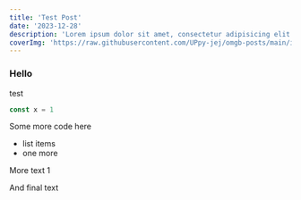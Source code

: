 ```yaml
---
title: 'Test Post'
date: '2023-12-28'
description: 'Lorem ipsum dolor sit amet, consectetur adipisicing elit. Ab beatae dicta dolore harum incidunt ipsam, magnam modi molestiae nemo neque nostrum nulla odit officia porro praesentium quo, ratione vitae voluptate'
coverImg: 'https://raw.githubusercontent.com/UPpy-jej/omgb-posts/main/images/liberty-3.png'
---
```


### Hello
test
```ts
const x = 1
```

Some more code here
- list items
- one more

More text 1

<CustomImage src="https://raw.githubusercontent.com/UPpy-jej/omgb-posts/main/images/liberty1.png" alt="Liberty Statue" />

And final text
